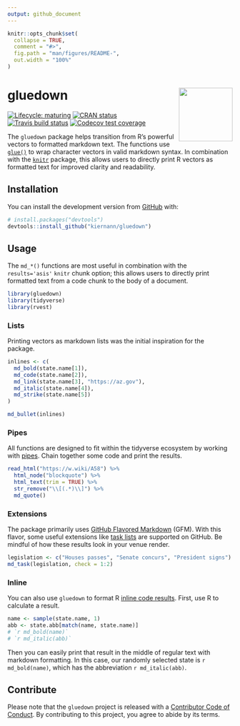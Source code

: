 ```yaml
---
output: github_document
---
```


<!-- README.md is generated from README.Rmd. Please edit that file -->

```r
knitr::opts_chunk$set(
  collapse = TRUE,
  comment = "#>",
  fig.path = "man/figures/README-",
  out.width = "100%"
)
```

# gluedown <img src="man/figures/logo.png" align="right" width="120" />

<!-- badges: start -->
[![Lifecycle: maturing](https://img.shields.io/badge/lifecycle-maturing-blue.svg)](https://www.tidyverse.org/lifecycle/#maturing)
[![CRAN status](https://www.r-pkg.org/badges/version/gluedown)](https://CRAN.R-project.org/package=gluedown)
[![Travis build status](https://travis-ci.org/kiernann/gluedown.svg?branch=master)](https://travis-ci.org/kiernann/gluedown)
[![Codecov test coverage](https://codecov.io/gh/kiernann/gluedown/branch/master/graph/badge.svg)](https://codecov.io/gh/kiernann/gluedown?branch=master)
<!-- badges: end -->

The `gluedown` package helps transition from R's powerful vectors to formatted
markdown text. The functions use [`glue()`][glue] to wrap character vectors in
valid markdown syntax. In combination with the [`knitr`][knitr] package, this
allows users to directly print R vectors as formatted text for improved clarity
and readability.

[glue]: https://github.com/tidyverse/glue
[rmd]: https://github.com/rstudio/rmarkdown

## Installation

You can install the development version from [GitHub](https://github.com/) with:

```r
# install.packages("devtools")
devtools::install_github("kiernann/gluedown")
```

## Usage

The `md_*()` functions are most useful in combination with the `results='asis'`
`knitr` chunk option; this allows users to directly print formatted text from a
code chunk to the body of a document.

[knitr]: https://github.com/yihui/knitr
[inline]: https://rmarkdown.rstudio.com/lesson-4.html

```r
library(gluedown)
library(tidyverse)
library(rvest)
```

### Lists

Printing vectors as markdown lists was the initial inspiration for the package.

```r
inlines <- c(
  md_bold(state.name[1]),
  md_code(state.name[2]),
  md_link(state.name[3], "https://az.gov"),
  md_italic(state.name[4]),
  md_strike(state.name[5])
)

md_bullet(inlines)
```

### Pipes

All functions are designed to fit within the tidyverse ecosystem by working with
[pipes][pipe]. Chain together some code and print the results.

```r
read_html("https://w.wiki/A58") %>% 
  html_node("blockquote") %>% 
  html_text(trim = TRUE) %>% 
  str_remove("\\[(.*)\\]") %>% 
  md_quote()
```

[pipe]: https://magrittr.tidyverse.org/reference/pipe.html

### Extensions

The package primarily uses [GitHub Flavored Markdown][gfm] (GFM). With this
flavor, some useful extensions like [task lists][task] are supported on GitHub.
Be mindful of how these results look in your venue render.

```r
legislation <- c("Houses passes", "Senate concurs", "President signs")
md_task(legislation, check = 1:2)
```

[task]: https://help.github.com/en/articles/about-task-lists
[gfm]: https://github.github.com/gfm/

### Inline

You can also use `gluedown` to format R [inline code results][inline]. First,
use R to calculate a result.

```r
name <- sample(state.name, 1)
abb <- state.abb[match(name, state.name)]
# `r md_bold(name)`
# `r md_italic(abb)`
```

Then you can easily print that result in the middle of regular text with
markdown formatting. In this case, our randomly selected state is 
`r md_bold(name)`, which has the abbreviation `r md_italic(abb)`.

## Contribute

Please note that the `gluedown` project is released with a
[Contributor Code of Conduct](.github/CODE_OF_CONDUCT.md).
By contributing to this project, you agree to abide by its terms.
